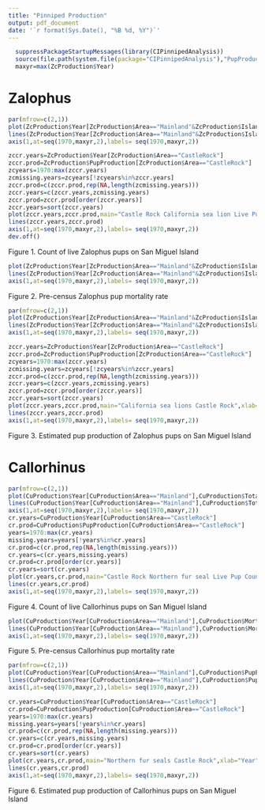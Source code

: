 ---
title: "Pinniped Production"
output: pdf_document
date: '`r format(Sys.Date(), "%B %d, %Y")`'
---


```{r,results="hide",echo=FALSE}
  suppressPackageStartupMessages(library(CIPinnipedAnalysis))
  source(file.path(system.file(package="CIPinnipedAnalysis"),"PupProduction.r"))
  maxyr=max(ZcProduction$Year)
```

# Zalophus 
```{r,results="hide",echo=FALSE,fig.height=7,fig.width=6,dpi=300}
par(mfrow=c(2,1))
plot(ZcProduction$Year[ZcProduction$Area=="Mainland"&ZcProduction$Island=="SMI"],ZcProduction$TotalLiveCountByYear[ZcProduction$Area=="Mainland"&ZcProduction$Island=="SMI"],xlab="Year",ylab="Live pup count",xaxt="n",main="Mainland SMI California sea lion Live Pup Count")
lines(ZcProduction$Year[ZcProduction$Area=="Mainland"&ZcProduction$Island=="SMI"],ZcProduction$TotalLiveCountByYear[ZcProduction$Area=="Mainland"&ZcProduction$Island=="SMI"])
axis(1,at=seq(1970,maxyr,2),labels= seq(1970,maxyr,2))

zccr.years=ZcProduction$Year[ZcProduction$Area=="CastleRock"]
zccr.prod=ZcProduction$PupProduction[ZcProduction$Area=="CastleRock"]
zcyears=1970:max(zccr.years)
zcmissing.years=zcyears[!zcyears%in%zccr.years]
zccr.prod=c(zccr.prod,rep(NA,length(zcmissing.years)))
zccr.years=c(zccr.years,zcmissing.years)
zccr.prod=zccr.prod[order(zccr.years)]
zccr.years=sort(zccr.years)
plot(zccr.years,zccr.prod,main="Castle Rock California sea lion Live Pup Count",xlab="Year",ylab="Live pup count",xaxt="n",xlim=c(1970,maxyr))
lines(zccr.years,zccr.prod)
axis(1,at=seq(1970,maxyr,2),labels= seq(1970,maxyr,2))
dev.off()
```

Figure 1. Count of live Zalophus pups on San Miguel Island


```{r,results="hide",echo=FALSE,fig.width=6,fig.height=7,dpi=300}
plot(ZcProduction$Year[ZcProduction$Area=="Mainland"&ZcProduction$Island=="SMI"],ZcProduction$MortalityRateAtLiveCount[ZcProduction$Area=="Mainland"&ZcProduction$Island=="SMI"],xlab="Year",ylab="Mortality",xaxt="n",main="Zc SMI Mainland Pre-census Mortality")
lines(ZcProduction$Year[ZcProduction$Area=="Mainland"&ZcProduction$Island=="SMI"],ZcProduction$MortalityRateAtLiveCount[ZcProduction$Area=="Mainland"&ZcProduction$Island=="SMI"])
axis(1,at=seq(1970,maxyr,2),labels= seq(1970,maxyr,2))
```

Figure 2. Pre-census Zalophus pup mortality rate


```{r,results="hide",echo=FALSE,fig.width=6,fig.height=7,dpi=300}
par(mfrow=c(2,1))
plot(ZcProduction$Year[ZcProduction$Area=="Mainland"&ZcProduction$Island=="SMI"],ZcProduction$PupProduction[ZcProduction$Area=="Mainland"&ZcProduction$Island=="SMI"],xlab="Year",ylab="Pup production",xaxt="n",main="SMI California sea lions Mainland")
lines(ZcProduction$Year[ZcProduction$Area=="Mainland"&ZcProduction$Island=="SMI"],ZcProduction$PupProduction[ZcProduction$Area=="Mainland"&ZcProduction$Island=="SMI"])
axis(1,at=seq(1970,maxyr,2),labels= seq(1970,maxyr,2)) 

zccr.years=ZcProduction$Year[ZcProduction$Area=="CastleRock"]
zccr.prod=ZcProduction$PupProduction[ZcProduction$Area=="CastleRock"]
zcyears=1970:max(zccr.years)
zcmissing.years=zcyears[!zcyears%in%zccr.years]
zccr.prod=c(zccr.prod,rep(NA,length(zcmissing.years)))
zccr.years=c(zccr.years,zcmissing.years)
zccr.prod=zccr.prod[order(zccr.years)]
zccr.years=sort(zccr.years)
plot(zccr.years,zccr.prod,main="California sea lions Castle Rock",xlab="Year",ylab="Pup production",xaxt="n",xlim=c(1970,maxyr))
lines(zccr.years,zccr.prod)
axis(1,at=seq(1970,maxyr,2),labels= seq(1970,maxyr,2))

```

Figure 3. Estimated pup production of Zalophus pups on San Miguel Island


# Callorhinus 

```{r,results="hide",echo=FALSE,fig.width=6,fig.height=7,dpi=300}
par(mfrow=c(2,1))
plot(CuProduction$Year[CuProduction$Area=="Mainland"],CuProduction$TotalLiveCountByYear[CuProduction$Area=="Mainland"],xlab="Year",ylab="Live pup count",xaxt="n",main="Mainland Northern fur seal Live Pup Count",xlim=c(1970,maxyr),ylim=c(0,2500))
lines(CuProduction$Year[CuProduction$Area=="Mainland"],CuProduction$TotalLiveCountByYear[CuProduction$Area=="Mainland"])
axis(1,at=seq(1970,maxyr,2),labels= seq(1970,maxyr,2))
cr.years=CuProduction$Year[CuProduction$Area=="CastleRock"]
cr.prod=CuProduction$PupProduction[CuProduction$Area=="CastleRock"]
years=1970:max(cr.years)
missing.years=years[!years%in%cr.years]
cr.prod=c(cr.prod,rep(NA,length(missing.years)))
cr.years=c(cr.years,missing.years)
cr.prod=cr.prod[order(cr.years)]
cr.years=sort(cr.years)
plot(cr.years,cr.prod,main="Castle Rock Northern fur seal Live Pup Count",xlab="Year",ylab="Pup production",xaxt="n",xlim=c(1970,maxyr), ylim=c(0,1500))
lines(cr.years,cr.prod)
axis(1,at=seq(1970,maxyr,2),labels= seq(1970,maxyr,2))
```

Figure 4. Count of live Callorhinus pups on San Miguel Island

```{r,results="hide",echo=FALSE,fig.width=6,fig.height=7,dpi=300}
plot(CuProduction$Year[CuProduction$Area=="Mainland"],CuProduction$MortalityRateAtLiveCount[CuProduction$Area=="Mainland"],xlab="Year",ylab="Mortality",xaxt="n",main="Cu Mainland Pre-census Mortality",xlim=c(1970,maxyr))
lines(CuProduction$Year[CuProduction$Area=="Mainland"],CuProduction$MortalityRateAtLiveCount[CuProduction$Area=="Mainland"])
axis(1,at=seq(1970,maxyr,2),labels= seq(1970,maxyr,2))
```

Figure 5. Pre-census Callorhinus pup mortality rate


```{r,results="hide",echo=FALSE,fig.width=6,fig.height=7,dpi=300}
par(mfrow=c(2,1))
plot(CuProduction$Year[CuProduction$Area=="Mainland"],CuProduction$PupProduction[CuProduction$Area=="Mainland"],xlab="Year",ylab="Pup production",xaxt="n",main="Northern fur seals Mainland")
lines(CuProduction$Year[CuProduction$Area=="Mainland"],CuProduction$PupProduction[CuProduction$Area=="Mainland"])
axis(1,at=seq(1970,maxyr,2),labels= seq(1970,maxyr,2))

cr.years=CuProduction$Year[CuProduction$Area=="CastleRock"]
cr.prod=CuProduction$PupProduction[CuProduction$Area=="CastleRock"]
years=1970:max(cr.years)
missing.years=years[!years%in%cr.years]
cr.prod=c(cr.prod,rep(NA,length(missing.years)))
cr.years=c(cr.years,missing.years)
cr.prod=cr.prod[order(cr.years)]
cr.years=sort(cr.years)
plot(cr.years,cr.prod,main="Northern fur seals Castle Rock",xlab="Year",ylab="Pup production",xaxt="n",xlim=c(1970,maxyr))
lines(cr.years,cr.prod)
axis(1,at=seq(1970,maxyr,2),labels= seq(1970,maxyr,2))
```

Figure 6. Estimated pup production of Callorhinus pups on San Miguel Island




